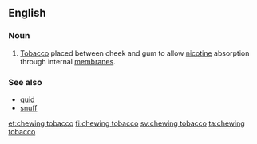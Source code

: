 ==English==

===Noun===
{{en-noun|head=[[chewing]] [[tobacco]]}}
# {{context|US|lang=en}} [[tobacco|Tobacco]] placed between cheek and gum to allow [[nicotine]] absorption through internal [[membrane]]s.

===See also===
* [[quid]]
* [[snuff]]

[[et:chewing tobacco]]
[[fi:chewing tobacco]]
[[sv:chewing tobacco]]
[[ta:chewing tobacco]]
